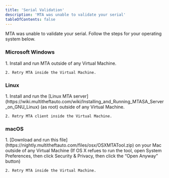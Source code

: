 ```yaml
---
title: 'Serial Validation'
description: 'MTA was unable to validate your serial'
tableOfContents: false
---
```



MTA was unable to validate your serial. Follow the steps for your operating system below.

### <InlineIcon name="seti:windows" /> Microsoft Windows
<Steps>
    1. Install and run MTA outside of any Virtual Machine.

    2. Retry MTA inside the Virtual Machine.
</Steps>

### <InlineIcon name="linux" /> Linux
<Steps>
    1. Install and run the [Linux MTA server](https://wiki.multitheftauto.com/wiki/Installing_and_Running_MTASA_Server_on_GNU_Linux) (as root) outside of any Virtual Machine.

    2. Retry MTA client inside the Virtual Machine.
</Steps>

### <InlineIcon name="apple" /> macOS
<Steps>
    1. [Download and run this file](https://nightly.multitheftauto.com/files/osx/OSXMTATool.zip) on your Mac outside of any Virtual Machine  
        (If OS X refues to run the tool, open System Preferences, then click Security & Privacy, then click the “Open Anyway” button)

    2. Retry MTA inside the Virtual Machine.
</Steps>
